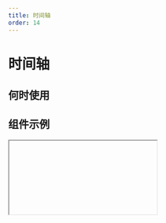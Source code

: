 ```yaml
---
title: 时间轴
order: 14
---
```


# 时间轴

## 何时使用

## 组件示例

<Iframe url="https://pre-yida-performance3.alibaba-inc.com/developer/timeLine-v2?isRenderNav=false" />

## 组件属性

| 属性名   |  属性code  | 类型 | 数据示例  | 动态属性 | 备注 | 
| :------ | :------ |: ------ | :------ | :----- |:----- |
| 时间轴数据 | dataSource  | object  | [{ title: 'Cloudy', time: '2016-06-10 10:30:00' }] | 否 |
| 折叠数据 | fold  | object  | [{ foldArea: [1, 2], foldShow: false }] | 否 |

## 时间轴数据格式

| 属性名   |  属性code  | 类型 | 数据示例  | 备注 |
| :------ | :------ |: ------ | :------ | :----- |
| 标题 | title  | string  |  '时间1' |
| 时间 | time  | string  |  '2019-01-05' ，'2019-02-05'，'2019-02-05'|
| 状态 | state  | string  | 'process', 'success', 'error'  |
| 图标 | icon  | string  |  'smile' |

<AttrTable dataSource={[{
  attr: '时间轴数据',
  code: 'dataSource',
  type: 'object',
  demo: "[{ title: 'Cloudy', time: '2016-06-10 10:30:00' }]",
  dafault:'',
  desc: ''
}, {
  attr: '折叠数据',
  code: 'fold',
  type: 'object',
  demo: "[{ foldArea: [1, 2], foldShow: false }] ",
  dafault:'',
  desc: ''
}, {
  attr: '标题',
  code: 'title',
  type: 'string',
  demo: "'时间1'",
  dafault:'',
  desc: ''
}, {
  attr: '时间',
  code: 'time',
  type: 'string',
  demo: "'2019-01-05' ，'2019-02-05'，'2019-02-05'",
  dafault:'',
  desc: ''
},  {
  attr: '状态',
  code: 'state',
  type: 'string',
  demo: "'process', 'success', 'error'",
  dafault:'',
  desc: ''
}, {
  attr: '图标',
  code: 'icon',
  type: 'string',
  demo: "'smile' ",
  dafault:'',
  desc: ''
},
]}
/>